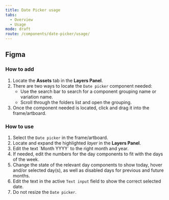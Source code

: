 ```yaml
---
title: Date Picker usage
tabs:
  - Overview
  - Usage
mode: draft
route: /components/date-picker/usage/
---
```


## Figma

### How to add

1. Locate the **Assets** tab in the **Layers Panel**.
2. There are two ways to locate the `Date picker` component needed:
   - Use the search bar to search for a component grouping name or variation name.
   - Scroll through the folders list and open the grouping.
3. Once the component needed is located, click and drag it into the frame/artboard.

### How to use

1. Select the `Date picker` in the frame/artboard.
2. Locate and expand the highlighted _layer_ in the **Layers Panel**.
3. Edit the text ´Month YYYY´ to the right month and year.
4. If needed, edit the numbers for the day components to fit with the days of the week.
5. Change the state of the relevant day components to show today, hover and/or selected day(s), as well as disabled days for previous and future months.
6. Edit the text in the active `Text input` field to show the correct selected date.
7. Do not resize the `Date picker`.
